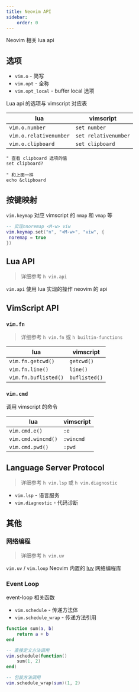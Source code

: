 ```yaml
---
title: Neovim API
sidebar:
    order: 0
---
```


Neovim 相关 lua api

## 选项

- `vim.o` - 简写
- `vim.opt` - 全称
- `vim.opt_local` - buffer local 选项

Lua api 的选项与 vimscript 对应表

| lua                    | vimscript            |
| ---------------------- | -------------------- |
| `vim.o.number`         | `set number`         |
| `vim.o.relativenumber` | `set relativenumber` |
| `vim.o.clipboard`      | `set clipboard`      |

```vimscript
" 查看 clipboard 选项的值
set clipboard?

" 和上面一样
echo &clipboard
```

## 按键映射

`vim.keymap` 对应 vimscript 的 `nmap` 和 `vmap` 等

```lua
-- 实现nnoremap <M-w> viw
vim.keymap.set("n", "<M-w>", "viw", {
 noremap = true
})
```

## Lua API

> 详细参考 `h vim.api`

`vim.api` 使用 lua 实现的操作 neovim 的 api

## VimScript API

### `vim.fn`

> 详细参考 `h vim.fn` 或 `h builtin-functions`

| lua                  | vimscript     |
| -------------------- | ------------- |
| `vim.fn.getcwd()`    | `getcwd()`    |
| `vim.fn.line()`      | `line()`      |
| `vim.fn.buflisted()` | `buflisted()` |

### `vim.cmd`

调用 vimscript 的命令

| lua                | vimscript |
| ------------------ | --------- |
| `vim.cmd.e()`      | `:e`      |
| `vim.cmd.wincmd()` | `:wincmd` |
| `vim.cmd.pwd()`    | `:pwd`    |

## Language Server Protocol

> 详细参考 `h vim.lsp` 或 `h vim.diagnostic`

- `vim.lsp` - 语言服务
- `vim.diagnostic` - 代码诊断

## 其他

### 网络编程

> 详细参考 `h vim.uv`

`vim.uv` / `vim.loop` Neovim 内置的 [luv](https://github.com/luvit/luv) 网络编程库

### Event Loop

event-loop 相关函数

- `vim.schedule` - 传递方法体
- `vim.schedule_wrap` - 传递方法引用

```lua
function sum(a, b)
    return a + b
end

-- 直接定义方法调用
vim.schedule(function()
    sum(1, 2)
end)

-- 包装方法调用
vim.schedule_wrap(sum)(1, 2)
```

